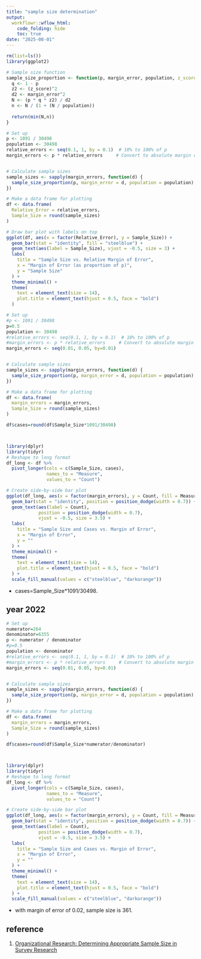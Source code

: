 ```yaml
---
title: "sample size determination"
output: 
  workflowr::wflow_html:
    code_folding: hide
    toc: true
date: "2025-08-01"
---
```



```r
rm(list=ls())
library(ggplot2)
```




```r

# Sample size function
sample_size_proportion <- function(p, margin_error, population, z_score = 1.96){
  q <- 1 - p
  z2 <- (z_score)^2
  d2 <- margin_error^2
  N <- (p * q * z2) / d2 
  n <- N / (1 + (N / population))
  
  return(min(N,n))
}

```





```r
# Set up
p <- 1091 / 30498
population <- 30498
relative_errors <- seq(0.1, 1, by = 0.1)  # 10% to 100% of p
margin_errors <- p * relative_errors     # Convert to absolute margin of error


# Calculate sample sizes
sample_sizes <- sapply(margin_errors, function(d) {
  sample_size_proportion(p, margin_error = d, population = population)
})

# Make a data frame for plotting
df <- data.frame(
  Relative_Error = relative_errors,
  Sample_Size = round(sample_sizes)
)

# Draw bar plot with labels on top
ggplot(df, aes(x = factor(Relative_Error), y = Sample_Size)) +
  geom_bar(stat = "identity", fill = "steelblue") +
  geom_text(aes(label = Sample_Size), vjust = -0.5, size = 3) +
  labs(
    title = "Sample Size vs. Relative Margin of Error",
    x = "Margin of Error (as proportion of p)",
    y = "Sample Size"
  ) +
  theme_minimal() +
  theme(
    text = element_text(size = 14),
    plot.title = element_text(hjust = 0.5, face = "bold")
  )

```



```r
# Set up
#p <- 1091 / 30498
p=0.5
population <- 30498
#relative_errors <- seq(0.1, 1, by = 0.1)  # 10% to 100% of p
#margin_errors <- p * relative_errors     # Convert to absolute margin of error
margin_errors <- seq(0.01, 0.05, by=0.01)


# Calculate sample sizes
sample_sizes <- sapply(margin_errors, function(d) {
  sample_size_proportion(p, margin_error = d, population = population)
})

# Make a data frame for plotting
df <- data.frame(
  margin_errors = margin_errors,
  Sample_Size = round(sample_sizes)
)

df$cases=round(df$Sample_Size*1091/30498)



library(dplyr)
library(tidyr)
# Reshape to long format
df_long <- df %>%
  pivot_longer(cols = c(Sample_Size, cases),
               names_to = "Measure",
               values_to = "Count")

# Create side-by-side bar plot
ggplot(df_long, aes(x = factor(margin_errors), y = Count, fill = Measure)) +
  geom_bar(stat = "identity", position = position_dodge(width = 0.7)) +
  geom_text(aes(label = Count),
            position = position_dodge(width = 0.7),
            vjust = -0.5, size = 3.5) +
  labs(
    title = "Sample Size and Cases vs. Margin of Error",
    x = "Margin of Error",
    y = ""
  ) +
  theme_minimal() +
  theme(
    text = element_text(size = 14),
    plot.title = element_text(hjust = 0.5, face = "bold")
  ) +
  scale_fill_manual(values = c("steelblue", "darkorange"))
```

* cases=Sample_Size*1091/30498. 

 

## year 2022 


```r
# Set up
numerator=264
denominator=6355
p <- numerator / denominator
#p=0.5
population <- denominator
#relative_errors <- seq(0.1, 1, by = 0.1)  # 10% to 100% of p
#margin_errors <- p * relative_errors     # Convert to absolute margin of error
margin_errors <- seq(0.01, 0.05, by=0.01)


# Calculate sample sizes
sample_sizes <- sapply(margin_errors, function(d) {
  sample_size_proportion(p, margin_error = d, population = population)
})

# Make a data frame for plotting
df <- data.frame(
  margin_errors = margin_errors,
  Sample_Size = round(sample_sizes)
)

df$cases=round(df$Sample_Size*numerator/denominator)



library(dplyr)
library(tidyr)
# Reshape to long format
df_long <- df %>%
  pivot_longer(cols = c(Sample_Size, cases),
               names_to = "Measure",
               values_to = "Count")

# Create side-by-side bar plot
ggplot(df_long, aes(x = factor(margin_errors), y = Count, fill = Measure)) +
  geom_bar(stat = "identity", position = position_dodge(width = 0.7)) +
  geom_text(aes(label = Count),
            position = position_dodge(width = 0.7),
            vjust = -0.5, size = 3.5) +
  labs(
    title = "Sample Size and Cases vs. Margin of Error",
    x = "Margin of Error",
    y = ""
  ) +
  theme_minimal() +
  theme(
    text = element_text(size = 14),
    plot.title = element_text(hjust = 0.5, face = "bold")
  ) +
  scale_fill_manual(values = c("steelblue", "darkorange"))
```



* with margin of error of 0.02, sample size is 361. 





## reference 

1. [Organizational Research: Determining
Appropriate Sample Size in Survey Research](https://www.opalco.com/wp-content/uploads/2014/10/Reading-Sample-Size1.pdf)
